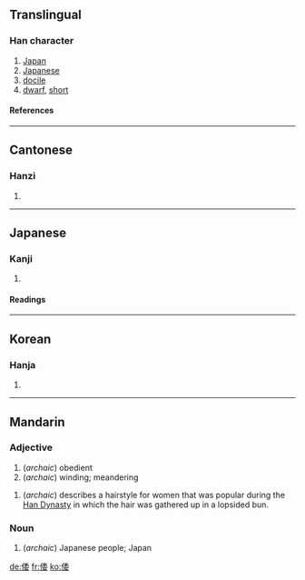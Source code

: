 ==Translingual==
===Han character===
{{Han char|rn=9|rad=人|as=08|sn=10|four=2224<sub>4</sub>|canj=人竹木女 (OHDV)}}
<!-- Order Changed,  -->
# [[Japan]]
# [[Japanese]]
# [[docile]]<!-- See talk and http://www.kangxizidian.com/kangxi/0109.gif --> 
# [[dwarf]], [[short]]<!-- Please show the example  to ferret out a reasonable explanation in literature　and history books -->


====References====
{{Han ref|kx=0109.060|dkj=00796|dj=0232.040|hdz=10179.080|uh=502D|ud=20525|bh=ADD8|bd=44504}}

----

==Cantonese==
===Hanzi===
{{yue-hanzi|jyut=|y=wo1}}
# {{defn|Cantonese}}
----
==Japanese==
===Kanji===
{{ja-kanji|grade=|rs=人08}}
# {{defn|Japanese}}
====Readings====
{{ja-readings|on=[[い]] (i) < [[ゐ]] (wi), [[わ]] (wa)|kun=[[したがう]] (shitagau), [[やまと]] (yamato)}}
----
==Korean==
===Hanja===
{{ko-hanja|hangeul=[[위]], [[왜]] (< Middle Korean 와)|eumhun=왜나라|rv=wi, wae (< wa)|mr=wi, wae (< wa)}}
# {{defn|Korean}}

----
==Mandarin==
===Adjective===
{{cmn-adj|ts|pin=wēi|pint=wei1|rs=人08}}

# (''archaic'') obedient
# (''archaic'') winding; meandering

{{cmn-adj|ts|pin=wǒ|pint=wo3|rs=人08}}

# (''archaic'') describes a hairstyle for women that was popular during the [[w:Han Dynasty|Han Dynasty]] in which the hair was gathered up in a lopsided bun.

===Noun===
{{cmn-noun|ts|pin=wō|pint=wo1|rs=人08}}

# (''archaic'') Japanese people; Japan

[[de:倭]]
[[fr:倭]]
[[ko:倭]]